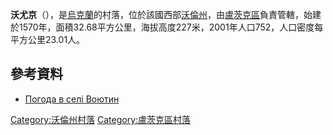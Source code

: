 {{coord|50|39|6|N|25|0|22|E|scale:30000|display=title}}

'''沃尤京'''（{{lang-uk|Воютин}}），是[[烏克蘭|烏克蘭]]的村落，位於該國西部[[沃倫州|沃倫州]]，由[[盧茨克區|盧茨克區]]負責管轄，始建於1570年，面積32.68平方公里，海拔高度227米，2001年人口752，人口密度每平方公里23.01人。

==參考資料==
* [http://weather.in.ua/ua/volynskaja/4693 Погода в селі Воютин] {{Wayback|url=http://weather.in.ua/ua/volynskaja/4693 |date=20111219103428 }}

[[Category:沃倫州村落|Category:沃倫州村落]]
[[Category:盧茨克區村落|Category:盧茨克區村落]]


{{Volyn-geo-stub}}